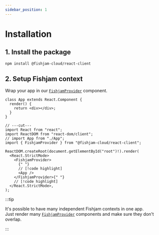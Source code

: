 ```yaml
---
sidebar_position: 1
---
```



# Installation

## 1. Install the package

```bash npm2yarn
npm install @fishjam-cloud/react-client
```

## 2. Setup Fishjam context

Wrap your app in our [`FishjamProvider`](/api/web/functions/FishjamProvider) component.

```tsx
class App extends React.Component {
  render() {
    return <div></div>;
  }
}

// ---cut---
import React from "react";
import ReactDOM from "react-dom/client";
// import App from "./App";
import { FishjamProvider } from "@fishjam-cloud/react-client";

ReactDOM.createRoot(document.getElementById("root")!).render(
  <React.StrictMode>
    <FishjamProvider>
      {" "}
      // [!code highlight]
      <App />
    </FishjamProvider>{" "}
    // [!code highlight]
  </React.StrictMode>,
);
```

:::tip

It's possible to have many independent Fishjam contexts in one app.  
Just render many [`FishjamProvider`](/api/web/functions/FishjamProvider) components and make sure they don't overlap.

:::
